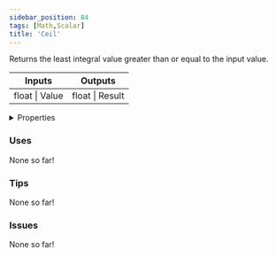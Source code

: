 ```yaml
---
sidebar_position: 84
tags: [Math,Scalar]
title: 'Ceil'
---
```


Returns the least integral value greater than or equal to the input value.



<IChip uuid="f4cbc476-bc98-4cbf-bf47-de4baedddf79"/>

<table><thead><tr><th>Inputs</th><th>Outputs</th></tr></thead><tbody><tr><td>float | Value</td><td>float | Result</td></tr></tbody></table>

<details>
  <summary>Properties</summary>
  <div>
    <div>
    <table>
      <tbody>
        <tr>
          <td>Is beta required?</td>
          <td>No</td>
        </tr>
        <tr>
          <td>Is chip a trolling risk?</td>
          <td>No</td>
        </tr>
        <tr>
          <td>Is chip a role assignment risk?</td>
          <td>No</td>
        </tr>
        <tr>
          <td>Chip UUID</td>
          <td>f4cbc476-bc98-4cbf-bf47-de4baedddf79</td>
        </tr>
        <tr>
          <td>Room availability</td>
          <td>Available everywhere</td>
        </tr>
      </tbody>
    </table>
    </div>
  </div>
</details>

### Uses

None so far!

### Tips

None so far!

### Issues

None so far!